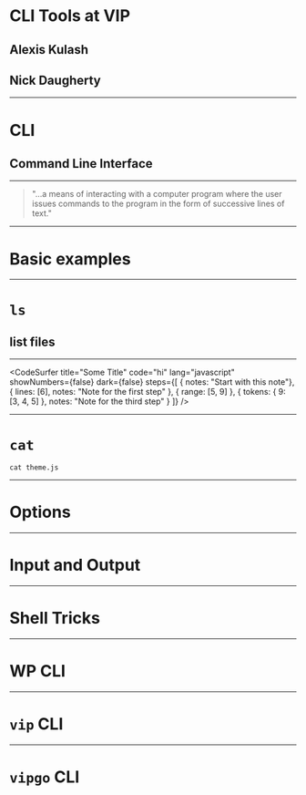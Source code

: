 

<Head>
  <title>CLI Tools at VIP</title>
</Head>


# CLI Tools at VIP

## Alexis Kulash

## Nick Daugherty

---

# CLI
## Command Line Interface

---

<blockquote>"...a means of interacting with a computer program where the user issues commands to the program in the form of successive lines of text."</blockquote>

---

# Basic examples

---

# `ls`

## list files

---


<CodeSurfer
  title="Some Title"
  code="hi"
  lang="javascript"
  showNumbers={false}
  dark={false}
  steps={[
    { notes: "Start with this note"},
    { lines: [6], notes: "Note for the first step" },
    { range: [5, 9] },
    { tokens: { 9: [3, 4, 5] }, notes: "Note for the third step" }
  ]}
/>

---

# `cat`

```cat theme.js```

---

# Options

---

# Input and Output

---

# Shell Tricks

---

# WP CLI

---

# `vip` CLI

---

# `vipgo` CLI